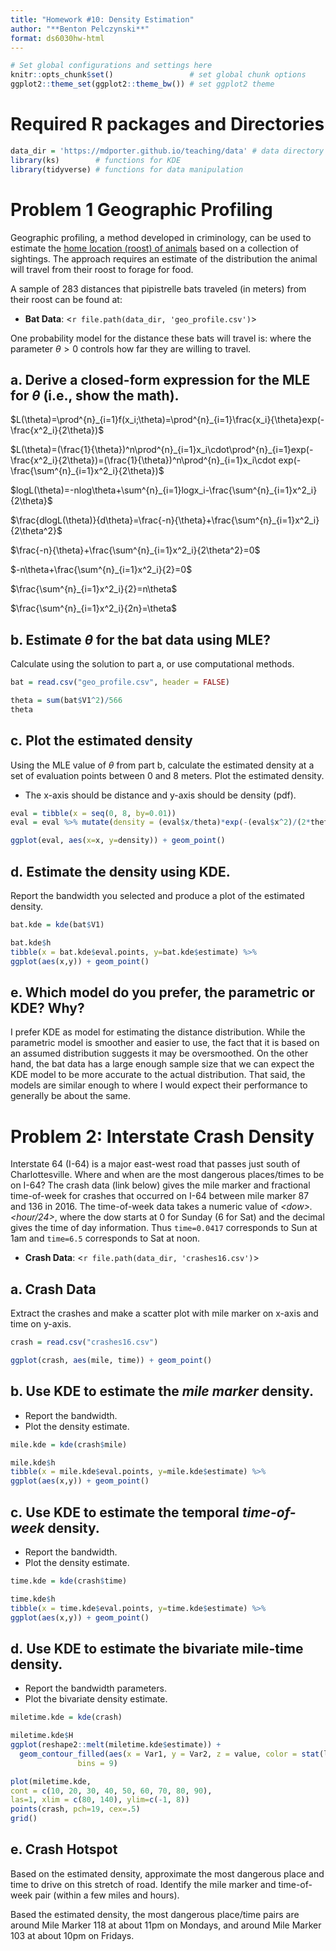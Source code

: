 ```yaml
---
title: "Homework #10: Density Estimation" 
author: "**Benton Pelczynski**"
format: ds6030hw-html
---
```


```r
# Set global configurations and settings here
knitr::opts_chunk$set()                 # set global chunk options
ggplot2::theme_set(ggplot2::theme_bw()) # set ggplot2 theme
```

# Required R packages and Directories {.unnumbered .unlisted}

```r
data_dir = 'https://mdporter.github.io/teaching/data' # data directory
library(ks)        # functions for KDE
library(tidyverse) # functions for data manipulation   
```

# Problem 1 Geographic Profiling

Geographic profiling, a method developed in criminology, can be used to estimate the [home location (roost) of animals](https://www.sciencedirect.com/science/article/pii/S0022519305004157) based on a collection of sightings. The approach requires an estimate of the distribution the animal will travel from their roost to forage for food.

A sample of $283$ distances that pipistrelle bats traveled (in meters) from their roost can be found at:

-   **Bat Data**: \<`r file.path(data_dir, 'geo_profile.csv')`\>

One probability model for the distance these bats will travel is: \begin{align*}
f(x; \theta) = \frac{x}{\theta} \exp \left( - \frac{x^2}{2 \theta} \right)
\end{align*} where the parameter $\theta > 0$ controls how far they are willing to travel.

## a. Derive a closed-form expression for the MLE for $\theta$ (i.e., show the math).

::: {.callout-note title="Solution"}
$L(\theta)=\prod^{n}_{i=1}f(x_i;\theta)=\prod^{n}_{i=1}\frac{x_i}{\theta}exp(-\frac{x^2_i}{2\theta})$

$L(\theta)=(\frac{1}{\theta})^n\prod^{n}_{i=1}x_i\cdot\prod^{n}_{i=1}exp(-\frac{x^2_i}{2\theta})=(\frac{1}{\theta})^n\prod^{n}_{i=1}x_i\cdot exp(-\frac{\sum^{n}_{i=1}x^2_i}{2\theta})$

$logL(\theta)=-nlog\theta+\sum^{n}_{i=1}logx_i-\frac{\sum^{n}_{i=1}x^2_i}{2\theta}$

$\frac{dlogL(\theta)}{d\theta}=\frac{-n}{\theta}+\frac{\sum^{n}_{i=1}x^2_i}{2\theta^2}$

$\frac{-n}{\theta}+\frac{\sum^{n}_{i=1}x^2_i}{2\theta^2}=0$

$-n\theta+\frac{\sum^{n}_{i=1}x^2_i}{2}=0$

$\frac{\sum^{n}_{i=1}x^2_i}{2}=n\theta$

$\frac{\sum^{n}_{i=1}x^2_i}{2n}=\theta$
:::

## b. Estimate $\theta$ for the bat data using MLE?

Calculate using the solution to part a, or use computational methods.

::: {.callout-note title="Solution"}
```r
bat = read.csv("geo_profile.csv", header = FALSE)

theta = sum(bat$V1^2)/566
theta
```
:::

## c. Plot the estimated density

Using the MLE value of $\theta$ from part b, calculate the estimated density at a set of evaluation points between 0 and 8 meters. Plot the estimated density.

-   The x-axis should be distance and y-axis should be density (pdf).

::: {.callout-note title="Solution"}
```r
eval = tibble(x = seq(0, 8, by=0.01))
eval = eval %>% mutate(density = (eval$x/theta)*exp(-(eval$x^2)/(2*theta)))

ggplot(eval, aes(x=x, y=density)) + geom_point()
```
:::

## d. Estimate the density using KDE.

Report the bandwidth you selected and produce a plot of the estimated density.

::: {.callout-note title="Solution"}
```r
bat.kde = kde(bat$V1)

bat.kde$h
tibble(x = bat.kde$eval.points, y=bat.kde$estimate) %>%
ggplot(aes(x,y)) + geom_point()
```
:::

## e. Which model do you prefer, the parametric or KDE? Why?

::: {.callout-note title="Solution"}
I prefer KDE as model for estimating the distance distribution. While the parametric model is smoother and easier to use, the fact that it is based on an assumed distribution suggests it may be oversmoothed. On the other hand, the bat data has a large enough sample size that we can expect the KDE model to be more accurate to the actual distribution. That said, the models are similar enough to where I would expect their performance to generally be about the same.
:::

# Problem 2: Interstate Crash Density

Interstate 64 (I-64) is a major east-west road that passes just south of Charlottesville. Where and when are the most dangerous places/times to be on I-64? The crash data (link below) gives the mile marker and fractional time-of-week for crashes that occurred on I-64 between mile marker 87 and 136 in 2016. The time-of-week data takes a numeric value of *\<dow\>.\<hour/24\>*, where the dow starts at 0 for Sunday (6 for Sat) and the decimal gives the time of day information. Thus `time=0.0417` corresponds to Sun at 1am and `time=6.5` corresponds to Sat at noon.

-   **Crash Data**: \<`r file.path(data_dir, 'crashes16.csv')`\>

## a. Crash Data

Extract the crashes and make a scatter plot with mile marker on x-axis and time on y-axis.

::: {.callout-note title="Solution"}
```r
crash = read.csv("crashes16.csv")

ggplot(crash, aes(mile, time)) + geom_point()
```
:::

## b. Use KDE to estimate the *mile marker* density.

-   Report the bandwidth.
-   Plot the density estimate.

::: {.callout-note title="Solution"}
```r
mile.kde = kde(crash$mile)

mile.kde$h
tibble(x = mile.kde$eval.points, y=mile.kde$estimate) %>%
ggplot(aes(x,y)) + geom_point()
```
:::

## c. Use KDE to estimate the temporal *time-of-week* density.

-   Report the bandwidth.
-   Plot the density estimate.

::: {.callout-note title="Solution"}
```r
time.kde = kde(crash$time)

time.kde$h
tibble(x = time.kde$eval.points, y=time.kde$estimate) %>%
ggplot(aes(x,y)) + geom_point()
```
:::

## d. Use KDE to estimate the bivariate mile-time density.

-   Report the bandwidth parameters.
-   Plot the bivariate density estimate.

::: {.callout-note title="Solution"}
```r
miletime.kde = kde(crash)

miletime.kde$H
ggplot(reshape2::melt(miletime.kde$estimate)) +
  geom_contour_filled(aes(x = Var1, y = Var2, z = value, color = stat(level)),
               bins = 9)

plot(miletime.kde,
cont = c(10, 20, 30, 40, 50, 60, 70, 80, 90),
las=1, xlim = c(80, 140), ylim=c(-1, 8))
points(crash, pch=19, cex=.5)
grid()
```
:::

## e. Crash Hotspot

Based on the estimated density, approximate the most dangerous place and time to drive on this stretch of road. Identify the mile marker and time-of-week pair (within a few miles and hours).

::: {.callout-note title="Solution"}
Based the estimated density, the most dangerous place/time pairs are around Mile Marker 118 at about 11pm on Mondays, and around Mile Marker 103 at about 10pm on Fridays.
:::
